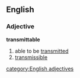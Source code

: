 ==English==
===Adjective===
'''transmittable'''
# able to be [[transmitted]]
# [[transmissible]]
[[category:English adjectives]]